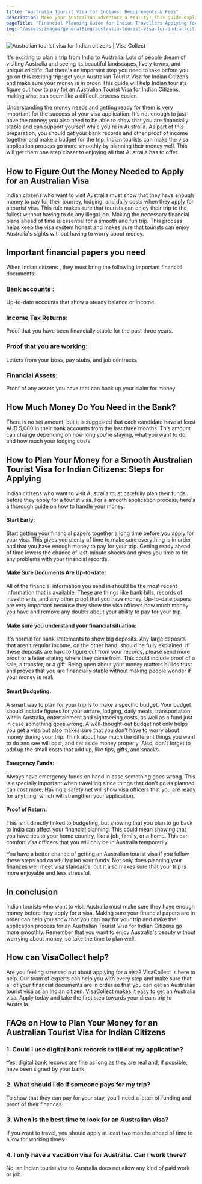 ```yaml
---
title: "Australia Tourist Visa for Indians: Requirements & Fees"
description: Make your Australian adventure a reality! This guide explains the cost & the ways to get an Australian tourist visa for Indian citizens in easy steps.
pageTitle: "Financial Planning Guide for Indian Travellers Applying for an Australian Tourist Visa"
img: "/assets/images/generalBlog/australia-tourist-visa-for-indian-citizens.webp"
---
```


<BlogContentHero className="mt-0">
    <img
        src="/assets/images/generalBlog/australia-tourist-visa-for-indian-citizens.webp"
        alt="Australian tourist visa for Indian citizens | Visa Collect"
    />
</BlogContentHero>

It's exciting to plan a trip from India to Australia. Lots of people dream of visiting Australia and seeing its beautiful landscapes, lively towns, and unique wildlife. But there's an important step you need to take before you go on this exciting trip: get your Australian Tourist Visa for Indian Citizens and make sure your money is in order. This guide will help Indian tourists figure out how to pay for an Australian Tourist Visa for Indian Citizens, making what can seem like a difficult process easier.

Understanding the money needs and getting ready for them is very important for the success of your visa application. It's not enough to just have the money; you also need to be able to show that you are financially stable and can support yourself while you're in Australia. As part of this preparation, you should get your bank records and other proof of income together and make a budget for the trip. Indian tourists can make the visa application process go more smoothly by planning their money well. This will get them one step closer to enjoying all that Australia has to offer.

## How to Figure Out the Money Needed to Apply for an Australian Visa

Indian citizens who want to visit Australia must show that they have enough money to pay for their journey, lodging, and daily costs when they apply for a tourist visa. This rule makes sure that tourists can enjoy their trip to the fullest without having to do any illegal job. Making the necessary financial plans ahead of time is essential for a smooth and fun trip. This process helps keep the visa system honest and makes sure that tourists can enjoy Australia's sights without having to worry about money.

## Important financial papers you need

When Indian citizens <LinkText text="apply for an Australian tourist visa" href="/au"/> , they must bring the following important financial documents:

### Bank accounts :

Up-to-date accounts that show a steady balance or income.

### Income Tax Returns:

Proof that you have been financially stable for the past three years.

### Proof that you are working:

Letters from your boss, pay stubs, and job contracts.

### Financial Assets:

Proof of any assets you have that can back up your claim for money.

## How Much Money Do You Need in the Bank?

There is no set amount, but it is suggested that each candidate have at least AUD 5,000 in their bank accounts from the last three months. This amount can change depending on how long you're staying, what you want to do, and how much your lodging costs.

## How to Plan Your Money for a Smooth Australian Tourist Visa for Indian Citizens: Steps for Applying

Indian citizens who want to visit Australia must carefully plan their funds before they apply for a tourist visa. For a smooth application process, here's a thorough guide on how to handle your money:

#### Start Early:

Start getting your financial papers together a long time before you apply for your visa. This gives you plenty of time to make sure everything is in order and that you have enough money to pay for your trip. Getting ready ahead of time lowers the chance of last-minute shocks and gives you time to fix any problems with your financial records.

#### Make Sure Documents Are Up-to-date:

All of the financial information you send in should be the most recent information that is available. These are things like bank bills, records of investments, and any other proof that you have money. Up-to-date papers are very important because they show the visa officers how much money you have and remove any doubts about your ability to pay for your trip.

#### Make sure you understand your financial situation:

It's normal for bank statements to show big deposits. Any large deposits that aren't regular income, on the other hand, should be fully explained. If these deposits are hard to figure out from your records, please send more proof or a letter stating where they came from. This could include proof of a sale, a transfer, or a gift. Being open about your money matters builds trust and proves that you are financially stable without making people wonder if your money is real.

#### Smart Budgeting:

A smart way to plan for your trip is to make a specific budget. Your budget should include figures for your airfare, lodging, daily meals, transportation within Australia, entertainment and sightseeing costs, as well as a fund just in case something goes wrong. A well-thought-out budget not only helps you get a visa but also makes sure that you don't have to worry about money during your trip. Think about how much the different things you want to do and see will cost, and set aside money properly. Also, don't forget to add up the small costs that add up, like tips, gifts, and snacks.

#### Emergency Funds:

Always have emergency funds on hand in case something goes wrong. This is especially important when travelling since things that don't go as planned can cost more. Having a safety net will show visa officers that you are ready for anything, which will strengthen your application.

#### Proof of Return:

This isn't directly linked to budgeting, but showing that you plan to go back to India can affect your financial planning. This could mean showing that you have ties to your home country, like a job, family, or a home. This can comfort visa officers that you will only be in Australia temporarily.

You have a better chance of getting an Australian tourist visa if you follow these steps and carefully plan your funds. Not only does planning your finances well meet visa standards, but it also makes sure that your trip is more enjoyable and less stressful.

## In conclusion

Indian tourists who want to visit Australia must make sure they have enough money before they apply for a visa. Making sure your financial papers are in order can help you show that you can pay for your trip and make the application process for an Australian Tourist Visa for Indian Citizens go more smoothly. Remember that you want to enjoy Australia's beauty without worrying about money, so take the time to plan well.

## How can VisaCollect help?

Are you feeling stressed out about applying for a visa? VisaCollect is here to help. Our team of experts can help you with every step and make sure that all of your financial documents are in order so that you can get an Australian tourist visa as an Indian citizen. VisaCollect makes it easy to get an Australia visa. Apply today and take the first step towards your dream trip to Australia.

## FAQs on How to Plan Your Money for an Australian Tourist Visa for Indian Citizens

### 1. Could I use digital bank records to fill out my application?

Yes, digital bank records are fine as long as they are real and, if possible, have been signed by your bank.

### 2. What should I do if someone pays for my trip?

To show that they can pay for your stay, you'll need a letter of funding and proof of their finances.

### 3. When is the best time to look for an Australian visa?

If you want to travel, you should apply at least two months ahead of time to allow for working times.

### 4. I only have a vacation visa for Australia. Can I work there?

No, an Indian tourist visa to Australia does not allow any kind of paid work or job.
